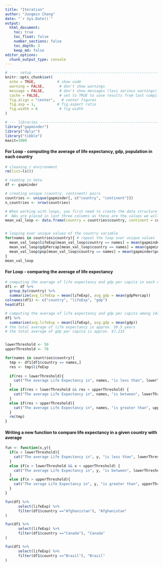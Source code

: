 ```yaml
---
title: "Iteration"
author: "Jungmin Chang"
date: "`r Sys.Date()`"
output:
  html_document:
    toc: true
    toc_float: false
    number_sections: false
    toc_depth: 3
    keep_md: false
editor_options: 
  chunk_output_type: console
---
```



```r
# ---- setup ------------------------------------------------------------------
knitr::opts_chunk$set(
  echo = TRUE,          # show code
  warning = FALSE,       # don't show warnings
  message = FALSE,       # don't show messages (less serious warnings)
  cache = FALSE,         # set to TRUE to save results from last compilation
  fig.align = "center",   # center figures
  fig.asp = 1,          # fig.aspect ratio
  fig.width = 6          # fig width
)

# --- libraries ----------------------------------------------------------------
library("gapminder")
library("dplyr")
library("tibble")
maxit=1000
```

#### For Loop - computing the average of life expectancy, gdp, population in each country
```r
# cleaning r environment 
rm(list=ls())

# reading in data
df <- gapminder 

# creating unique (country, continent) pairs
countries <- unique(gapminder[, c("country", "continent")])
n_countries <- nrow(countries)

# When working with loops, you first need to create the data structure that will store the calculated values.
#  NAs are placed in last three columns as these are the values we will calculate.
mean_val_loop <- data.frame(country = countries$country, continent = countries$continent, lifeExp = NA, gdpPercap = NA, pop = NA)


# looping over unique values of the country variable 
for(names in countries$country){ # repeat the loop over unique values 
  mean_val_loop$lifeExp[mean_val_loop$country == names] = mean(gapminder$lifeExp[gapminder$country == names])
  mean_val_loop$gdpPercap[mean_val_loop$country == names] = mean(gapminder$gdpPercap[gapminder$country == names])
  mean_val_loop$pop[mean_val_loop$country == names] = mean(gapminder$pop[gapminder$country == names])
}
mean_val_loop
```

#### For Loop - comparing the average of life expectancy
```r
# computing the average of life expectancy and gdp per capita in each country
df1 <- df %>%
  group_by(country) %>%
  summarize(avg_lifeExp = mean(lifeExp), avg_gdp = mean(gdpPercap))
colnames(df1) <- c("country", "lifeExp", "gdp")
head(df1)

# computing the average of life expectancy and gdp per capita among 142 countries
df1 %>% 
  summarise(avg.lifeExp = mean(lifeExp), avg.gdp = mean(gdp))
# the total average of life expectancy is approx. 59.5 years 
# the total average of gdp per capita is approx. $7,215


lowerThreshold <- 50
upperThreshold <- 70

for(names in countries$country){ 
  tmp <- df1[df1$country == names,]
  res <- tmp$lifeExp
  
  if(res < lowerThreshold){
    cat("The average Life Expectancy in", names, "is less than", lowerThreshold, "\n") # concert to character vectors without numbering
  }
  else if(res > lowerThreshold && res < upperThreshold) {
    cat("The average Life Expectancy in", names, "is between", lowerThreshold, "and", upperThreshold, "\n")
  }
  else if(res > upperThreshold){
    cat("The average Life Expectancy in", names, "is greater than", upperThreshold, "\n")
  }
  rm(tmp)
}


```

#### Writing a new function to compare life expectancy in a given country with average
```r
fun <- function(x,y){
  if(x < lowerThreshold){
    cat("The average Life Expectancy in", y, "is less than", lowerThreshold, "\n")
  }
  else if(x > lowerThreshold && x < upperThreshold) {
    cat("The average Life Expectancy in", y, "is between", lowerThreshold, "and", upperThreshold, "\n")
  }
  else if(x > upperThreshold){
    cat("The verage Life Expectancy in", y, "is greater than", upperThreshold, "\n")
  }
}

fun(df1 %>%
      select(lifeExp) %>%
      filter(df1$country =="Afghanistan"), "Afghanistan"
)

fun(df1 %>%
      select(lifeExp) %>%
      filter(df1$country =="Canada"), "Canada"
)

fun(df1 %>%
      select(lifeExp) %>%
      filter(df1$country =="Brazil"), "Brazil"
)


```